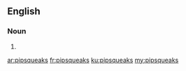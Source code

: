 ==English==

===Noun===
{{head|en|plural}}

# {{plural of|pipsqueak|lang=en}}

[[ar:pipsqueaks]]
[[fr:pipsqueaks]]
[[ku:pipsqueaks]]
[[my:pipsqueaks]]